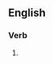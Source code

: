 ==English==

===Verb===
{{en-verb|leaues|leauing|left|past2=leaft}}

# {{obsolete typography of|en|leave}}